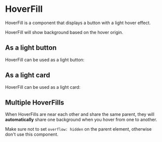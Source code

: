 
# HoverFill

HoverFill is a component that displays a button with a light hover effect.

HoverFill will show background based on the hover origin.

## As a light button

HoverFill can be used as a light button:

<LightButton />

## As a light card

HoverFill can be used as a light card:

<LightCard />

## Multiple HoverFills

When HoverFills are near each other and share the same parent, they will **automatically** share one background when you hover from one to another.

Make sure not to set `overflow: hidden` on the parent element, otherwise don't use this component.

<Multiple />
